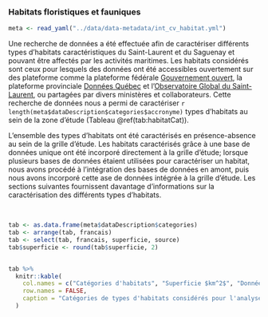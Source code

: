 ### Habitats floristiques et fauniques

```r
meta <- read_yaml("../data/data-metadata/int_cv_habitat.yml")
```

Une recherche de données a été effectuée afin de caractériser différents types d'habitats caractéristiques du Saint-Laurent et du Saguenay et pouvant être affectés par les activités maritimes. Les habitats considérés sont ceux pour lesquels des données ont été accessibles ouvertement sur des plateforme comme la plateforme fédérale [Gouvernement ouvert](https://open.canada.ca/fr), la plateforme provinciale [Données Québec](https://www.donneesquebec.ca/) et l'[Observatoire Global du Saint-Laurent](https://ogsl.ca/), ou partagées par divers ministères et collaborateurs. Cette recherche de données nous a permi de caractériser `r length(meta$dataDescription$categories$accronyme)` types d'habitats au sein de la zone d'étude (Tableau \@ref(tab:habitatCat)). 

L'ensemble des types d'habitats ont été caractérisés en présence-absence au sein de la grille d'étude. Les habitats caractérisés grâce à une base de données unique ont été incorporé directement à la grille d'étude; lorsque plusieurs bases de données étaient utilisées pour caractériser un habitat, nous avons procédé à l'intégration des bases de données en amont, puis nous avons incorporé cette ase de données intégrée à la grille d'étude. Les sections suivantes fournissent davantage d'informations sur la caractérisation des différents types d'habitats.

<br/>

```r
tab <- as.data.frame(meta$dataDescription$categories)
tab <- arrange(tab, francais)
tab <- select(tab, francais, superficie, source)
tab$superficie <- round(tab$superficie, 2)


tab %>%
  knitr::kable(
    col.names = c("Catégories d'habitats", "Superficie $km^2$", "Données utilisées$^*$"),
    row.names = FALSE,
    caption = "Catégories de types d'habitats considérés pour l'analyse des effets cumulatifs de la navigation dans le Saint-Laurent et le Saguenay et leur superficie totale dans la zone d'étude. $^*$Consultez les annexes 3 et 4 pour plus de détails sur les données utilisées."
  )
```

<br/>
